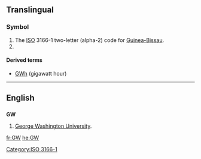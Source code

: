 {{also|.gw}}
==Translingual==
===Symbol===
{{infl|mul|symbol}}
# The [[ISO]] 3166-1 two-letter (alpha-2) code for [[Guinea-Bissau]].
# {{SI-unit-abb|giga|watt|[[power]]}}

====Derived terms====
* [[GWh]] (gigawatt hour)

[[Category:ISO 3166-1]]
----

==English==

==={{abbreviation}}===
'''GW'''

# [[w:George Washington University|George Washington University]].

[[fr:GW]]
[[he:GW]]
